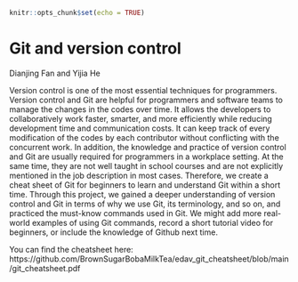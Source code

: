 
```r
knitr::opts_chunk$set(echo = TRUE)
```

# Git and version control

Dianjing Fan and Yijia He

Version control is one of the most essential techniques for programmers.  Version control and Git are helpful for programmers and software teams to manage the changes in the codes over time. It allows the developers to collaboratively work faster, smarter, and more efficiently while reducing development time and communication costs. It can keep track of every modification of the codes by each contributor without conflicting with the concurrent work. In addition, the knowledge and practice of version control and Git are usually required for programmers in a workplace setting. At the same time, they are not well taught in school courses and are not explicitly mentioned in the job description in most cases. Therefore, we create a cheat sheet of Git for beginners to learn and understand Git within a short time. Through this project, we gained a deeper understanding of version control and Git in terms of why we use Git, its terminology, and so on, and practiced the must-know commands used in Git. We might add more real-world examples of using Git commands, record a short tutorial video for beginners, or include the knowledge of Github next time.

You can find the cheatsheet here:
https://github.com/BrownSugarBobaMilkTea/edav_git_cheatsheet/blob/main/git_cheatsheet.pdf
